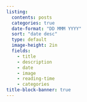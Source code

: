 ```yaml
---
listing:
  contents: posts
  categories: true
  date-format: "DD MMM YYYY"
  sort: "date desc"
  type: default
  image-height: 2in
  fields:
    - title
    - description
    - date
    - image
    - reading-time
    - categories
title-block-banner: true
---
```



